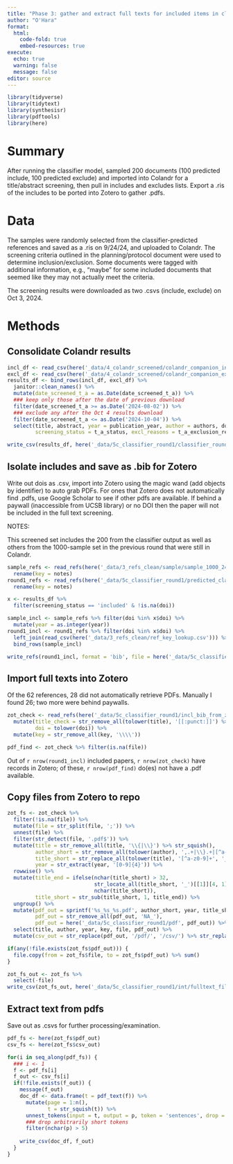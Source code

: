 ```yaml
---
title: "Phase 3: gather and extract full texts for included items in classifier set 1"
author: "O'Hara"
format: 
  html:
    code-fold: true
    embed-resources: true
execute:
  echo: true
  warning: false
  message: false
editor: source
---
```


```r
library(tidyverse)
library(tidytext)
library(synthesisr)
library(pdftools)
library(here)
```

# Summary

After running the classifier model, sampled 200 documents (100 predicted include, 100 predicted exclude) and imported into Colandr for a title/abstract screening, then pull in includes and excludes lists.  Export a .ris of the includes to be ported into Zotero to gather .pdfs.  

# Data

The samples were randomly selected from the classifier-predicted references and saved as a .ris on 9/24/24, and uploaded to Colandr.  The screening criteria outlined in the planning/protocol document were used to determine inclusion/exclusion.  Some documents were tagged with additional information, e.g., "maybe" for some included documents that seemed like they may not actually meet the criteria.

The screening results were downloaded as two .csvs (include, exclude) on Oct 3, 2024.

# Methods

## Consolidate Colandr results

```r
incl_df <- read_csv(here('_data/4_colandr_screened/colandr_companion_incl_241004.csv'))
excl_df <- read_csv(here('_data/4_colandr_screened/colandr_companion_excl_241004.csv'))
results_df <- bind_rows(incl_df, excl_df) %>%
  janitor::clean_names() %>%
  mutate(date_screened_t_a = as.Date(date_screened_t_a)) %>%
  ### keep only those after the date of previous download
  filter(date_screened_t_a >= as.Date('2024-08-02')) %>%
  ### exclude any after the Oct 4 results download
  filter(date_screened_t_a <= as.Date('2024-10-04')) %>%
  select(title, abstract, year = publication_year, author = authors, doi, tags,
         screening_status = t_a_status, excl_reasons = t_a_exclusion_reasons)

write_csv(results_df, here('_data/5c_classifier_round1/classifier_round1_screened_results_241004.csv'))
```

## Isolate includes and save as .bib for Zotero

Write out dois as .csv, import into Zotero using the magic wand (add objects by identifier) to auto grab PDFs.  For ones that Zotero does not automatically find .pdfs, use Google Scholar to see if other pdfs are available.  If behind a paywall (inaccessible from UCSB library) or no DOI then the paper will not be included in the full text screening.

NOTES:

This screened set includes the 200 from the classifier output as well as others from the 1000-sample set in the previous round that were still in Colandr.


```r
sample_refs <- read_refs(here('_data/3_refs_clean/sample/sample_1000_240708.ris')) %>%
  rename(key = notes)
round1_refs <- read_refs(here('_data/5c_classifier_round1/predicted_classifier_round1_sample_200.ris')) %>%
  rename(key = notes)

x <- results_df %>%
  filter(screening_status == 'included' & !is.na(doi))

sample_incl <- sample_refs %>% filter(doi %in% x$doi) %>%
  mutate(year = as.integer(year))
round1_incl <- round1_refs %>% filter(doi %in% x$doi) %>%
  left_join(read_csv(here('_data/3_refs_clean/ref_key_lookup.csv'))) %>%
  bind_rows(sample_incl)

write_refs(round1_incl, format = 'bib', file = here('_data/5c_classifier_round1/incl_bib_to_zotero.bib'))

```

 
## Import full texts into Zotero

Of the 62 references, 28 did not automatically retrieve PDFs.  Manually I found 26; two more were behind paywalls.


```r
zot_check <- read_refs(here('_data/5c_classifier_round1/incl_bib_from_zotero_241004.bib')) %>%
  mutate(title_check = str_remove_all(tolower(title), '[[:punct:]]') %>% str_squish(),
         doi = tolower(doi)) %>%
  mutate(key = str_remove_all(key, '\\\\'))

pdf_find <- zot_check %>% filter(is.na(file))
```

Out of `r nrow(round1_incl)` included papers, `r nrow(zot_check)` have records in Zotero; of these, `r nrow(pdf_find)` do(es) not have a .pdf available.

## Copy files from Zotero to repo

```r
zot_fs <- zot_check %>%
  filter(!is.na(file)) %>%
  mutate(file = str_split(file, ';')) %>%
  unnest(file) %>%
  filter(str_detect(file, '.pdf$')) %>%
  mutate(title = str_remove_all(title, '\\{|\\}') %>% str_squish(),
         author_short = str_remove_all(tolower(author), ',.+|\\}.+|[^a-z]'),
         title_short = str_replace_all(tolower(title), '[^a-z0-9]+', '_'),
         year = str_extract(year, '[0-9]{4}')) %>%
  rowwise() %>%
  mutate(title_end = ifelse(nchar(title_short) > 32, 
                            str_locate_all(title_short, '_')[[1]][4, 1]-1, 
                            nchar(title_short)),
         title_short = str_sub(title_short, 1, title_end)) %>%
  ungroup() %>%
  mutate(pdf_out = sprintf('%s_%s_%s.pdf', author_short, year, title_short),
         pdf_out = str_remove_all(pdf_out, 'NA_'),
         pdf_out = here('_data/5c_classifier_round1/pdf', pdf_out)) %>%
  select(title, author, year, key, file, pdf_out) %>%
  mutate(csv_out = str_replace(pdf_out, '/pdf/', '/csv/') %>% str_replace('.pdf$', '.csv'))

if(any(!file.exists(zot_fs$pdf_out))) {
  file.copy(from = zot_fs$file, to = zot_fs$pdf_out) %>% sum()
}

zot_fs_out <- zot_fs %>%
  select(-file)
write_csv(zot_fs_out, here('_data/5c_classifier_round1/int/fulltext_files.csv'))
```

## Extract text from pdfs

Save out as .csvs for further processing/examination.

```r
pdf_fs <- here(zot_fs$pdf_out)
csv_fs <- here(zot_fs$csv_out)

for(i in seq_along(pdf_fs)) {
  ### i <- 1
  f <- pdf_fs[i]
  f_out <- csv_fs[i]
  if(!file.exists(f_out)) {
    message(f_out)
    doc_df <- data.frame(t = pdf_text(f)) %>%
      mutate(page = 1:n(),
             t = str_squish(t)) %>%
      unnest_tokens(input = t, output = p, token = 'sentences', drop = TRUE) %>%
      ### drop arbitrarily short tokens
      filter(nchar(p) > 5)
    
    write_csv(doc_df, f_out)
  }
}
```

